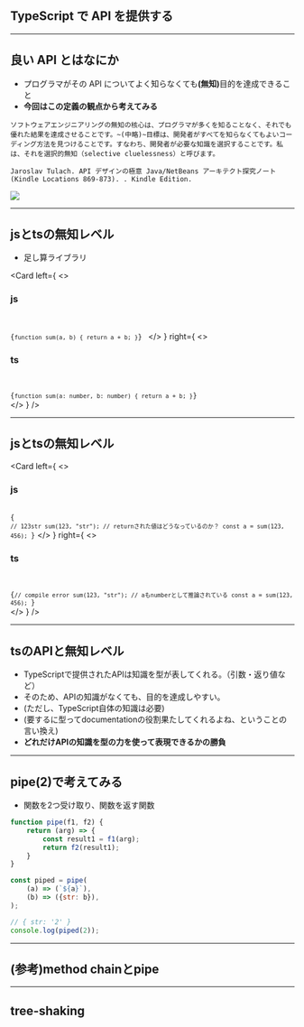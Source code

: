 <!-- sectionTitle: TypeScriptでAPIを提供する -->


## TypeScript で API を提供する

---

## 良い API とはなにか

- プログラマがその API についてよく知らなくても<strong>(無知)</strong>目的を達成できること
- <strong>今回はこの定義の観点から考えてみる</strong>

```
ソフトウェアエンジニアリングの無知の核心は、プログラマが多くを知ることなく、それでも優れた結果を達成させることです。~(中略)~目標は、開発者がすべてを知らなくてもよいコーディング方法を見つけることです。すなわち、開発者が必要な知識を選択することです。私は、それを選択的無知（selective cluelessness）と呼びます。

Jaroslav Tulach. API デザインの極意 Java/NetBeans アーキテクト探究ノート (Kindle Locations 869-873). . Kindle Edition.
```

<Img className="hoge" src="../images/api_design.png" />

---


## jsとtsの無知レベル

- 足し算ライブラリ

<Card
    left={
        <>
            <h3>js</h3>
            <br />
            <Code language="js">
{`function sum(a, b) {
    return a + b;
}`}
            </Code>
        </>
        }
    right={
        <>
            <h3>ts</h3>
            <br />
            <Code language="ts">
{`function sum(a: number, b: number) {
    return a + b;
}`}
            </Code>
        </>
        }
/>

---

## jsとtsの無知レベル

<Card
    left={
        <>
            <h3>js</h3>
            <br />
            <Code language="js">{
`// 123str
sum(123, "str");
// returnされた値はどうなっているのか？
const a = sum(123, 456);
            `}</Code>
        </>
        }
    right={
        <>
            <h3>ts</h3>
            <br />
            <Code language="ts">
{`// compile error
sum(123, "str");
// aもnumberとして推論されている
const a = sum(123, 456);
`}
            </Code>
        </>
        }
/>

--- 

## tsのAPIと無知レベル

- TypeScriptで提供されたAPIは知識を型が表してくれる。（引数・返り値など）
- そのため、APIの知識がなくても、目的を達成しやすい。
- (ただし、TypeScript自体の知識は必要)
- (要するに型ってdocumentationの役割果たしてくれるよね、ということの言い換え)
- <strong>どれだけAPIの知識を型の力を使って表現できるかの勝負</strong>

--- 

## pipe(2)で考えてみる

- 関数を2つ受け取り、関数を返す関数

```js
function pipe(f1, f2) {
    return (arg) => {
        const result1 = f1(arg);
        return f2(result1);
    }
}
```

```js
const piped = pipe(
    (a) => (`${a}`),
    (b) => ({str: b}),
);

// { str: '2' }
console.log(piped(2)); 
```

--- 

## (参考)method chainとpipe


---

## tree-shaking
